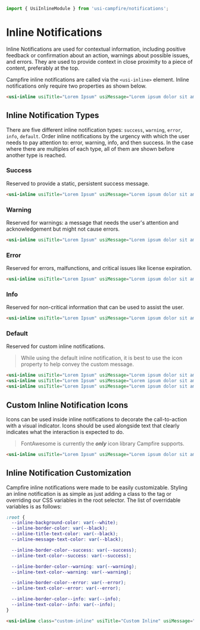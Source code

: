 ```ts
import { UsiInlineModule } from 'usi-campfire/notifications';
```

# Inline Notifications
Inline Notifications are used for contextual information, including positive feedback or confirmation about an action, warnings about possible issues, and
errors. They are used to provide context in close proximity to a piece of content, preferably at the top.

Campfire inline notifications are called via the `<usi-inline>` element. Inline notifications only require two properties as shown below.

```html
<usi-inline usiTitle="Lorem Ipsum" usiMessage="Lorem ipsum dolor sit amet"></usi-inline>
```

## Inline Notification Types
There are five different inline notification types: `success`, `warning`, `error`, `info`, `default`. Order inline notifications by the urgency with which the
user needs to pay attention to: error, warning, info, and then success. In the case where there are multiples of each type, all of them are shown before another
type is reached.

### Success
Reserved to provide a static, persistent success message.

```html
<usi-inline usiTitle="Lorem Ipsum" usiMessage="Lorem ipsum dolor sit amet" usiType="success"></usi-inline>
```

### Warning
Reserved for warnings: a message that needs the user's attention and acknowledgement but might not cause errors.

```html
<usi-inline usiTitle="Lorem Ipsum" usiMessage="Lorem ipsum dolor sit amet" usiType="warning"></usi-inline>
```

### Error
Reserved for errors, malfunctions, and critical issues like license expiration.

```html
<usi-inline usiTitle="Lorem Ipsum" usiMessage="Lorem ipsum dolor sit amet" usiType="error"></usi-inline>
```

### Info
Reserved for non-critical information that can be used to assist the user.

```html
<usi-inline usiTitle="Lorem Ipsum" usiMessage="Lorem ipsum dolor sit amet" usiType="info"></usi-inline>
```

### Default
Reserved for custom inline notifications.

> While using the default inline notification, it is best to use the icon property to help convey the custom message.

```html
<usi-inline usiTitle="Lorem Ipsum" usiMessage="Lorem ipsum dolor sit amet"></usi-inline>
<usi-inline usiTitle="Lorem Ipsum" usiMessage="Lorem ipsum dolor sit amet" usiIcon="alien"></usi-inline>
<usi-inline usiTitle="Lorem Ipsum" usiMessage="Lorem ipsum dolor sit amet" usiType="default"></usi-inline>
```

## Custom Inline Notification Icons
Icons can be used inside inline notifications to decorate the call-to-action with a visual indicator. Icons should be used alongside text that clearly
indicates what the interaction is expected to do.

> FontAwesome is currently the ***only*** icon library Campfire supports.

```html
<usi-inline usiTitle="Lorem Ipsum" usiMessage="Lorem ipsum dolor sit amet" usiIcon="alien"></usi-inline>
```

## Inline Notification Customization
Campfire inline notifications were made to be easily customizable. Styling an inline notification is as simple as just adding a class to the tag or
overriding our CSS variables in the root selector. The list of overridable variables is as follows:

```css
:root {
  --inline-background-color: var(--white);
  --inline-border-color: var(--black);
  --inline-title-text-color: var(--black);
  --inline-message-text-color: var(--black);

  --inline-border-color--success: var(--success);
  --inline-text-color--success: var(--success);

  --inline-border-color--warning: var(--warning);
  --inline-text-color--warning: var(--warning);

  --inline-border-color--error: var(--error);
  --inline-text-color--error: var(--error);

  --inline-border-color--info: var(--info);
  --inline-text-color--info: var(--info);
}
```

```html
<usi-inline class="custom-inline" usiTitle="Custom Inline" usiMessage="Lorem ipsum dolor sit amet" usiType="success"></usi-inline>
```
